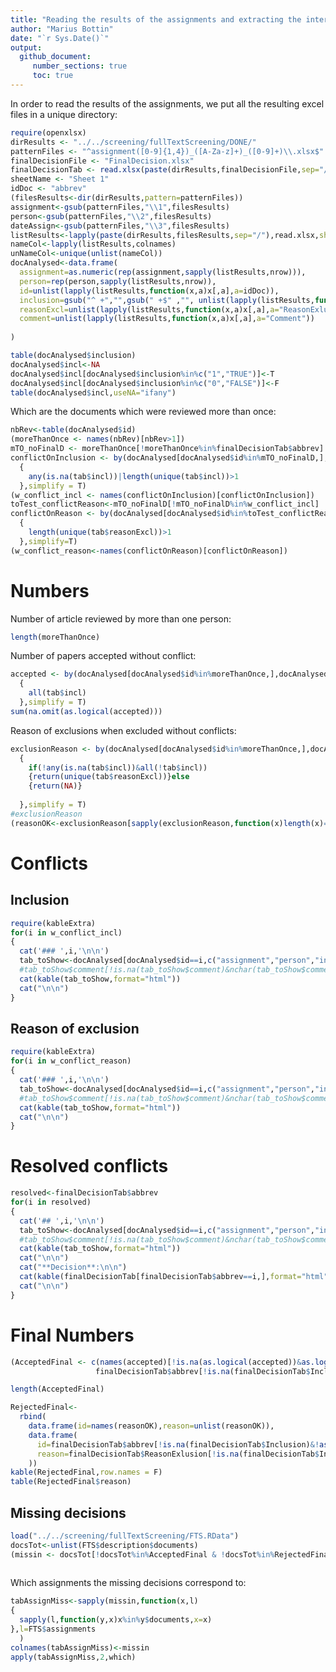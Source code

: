 ```yaml
---
title: "Reading the results of the assignments and extracting the interesting data (example of a full-text screening exercise)"
author: "Marius Bottin"
date: "`r Sys.Date()`"
output: 
  github_document:
     number_sections: true
     toc: true
---
```



In order to read the results of the assignments, we put all the resulting excel files in a unique directory:



```r
require(openxlsx)
dirResults <- "../../screening/fullTextScreening/DONE/"
patternFiles <- "^assignment([0-9]{1,4})_([A-Za-z]+)_([0-9]+)\\.xlsx$"
finalDecisionFile <- "FinalDecision.xlsx"
finalDecisionTab <- read.xlsx(paste(dirResults,finalDecisionFile,sep="/"))
sheetName <- "Sheet 1"
idDoc <- "abbrev"
(filesResults<-dir(dirResults,pattern=patternFiles))
assignment<-gsub(patternFiles,"\\1",filesResults)
person<-gsub(patternFiles,"\\2",filesResults)
dateAssign<-gsub(patternFiles,"\\3",filesResults)
listResults<-lapply(paste(dirResults,filesResults,sep="/"),read.xlsx,sheet=sheetName)
nameCol<-lapply(listResults,colnames)
unNameCol<-unique(unlist(nameCol))
docAnalysed<-data.frame(
  assignment=as.numeric(rep(assignment,sapply(listResults,nrow))),
  person=rep(person,sapply(listResults,nrow)),
  id=unlist(lapply(listResults,function(x,a)x[,a],a=idDoc)),
  inclusion=gsub("^ +","",gsub(" +$" ,"", unlist(lapply(listResults,function(x,a)x[,a],a="Inclusion")))),
  reasonExcl=unlist(lapply(listResults,function(x,a)x[,a],a="ReasonExlusion")),
  comment=unlist(lapply(listResults,function(x,a)x[,a],a="Comment"))
  
)

table(docAnalysed$inclusion)
docAnalysed$incl<-NA
docAnalysed$incl[docAnalysed$inclusion%in%c("1","TRUE")]<-T
docAnalysed$incl[docAnalysed$inclusion%in%c("0","FALSE")]<-F
table(docAnalysed$incl,useNA="ifany")
```
Which are the documents which were reviewed more than once:

```r
nbRev<-table(docAnalysed$id)
(moreThanOnce <- names(nbRev)[nbRev>1])
mTO_noFinalD <- moreThanOnce[!moreThanOnce%in%finalDecisionTab$abbrev]
conflictOnInclusion <- by(docAnalysed[docAnalysed$id%in%mTO_noFinalD,],docAnalysed$id[docAnalysed$id%in%mTO_noFinalD],function(tab)
  {
    any(is.na(tab$incl))|length(unique(tab$incl))>1
  },simplify = T)
(w_conflict_incl <- names(conflictOnInclusion)[conflictOnInclusion])
toTest_conflictReason<-mTO_noFinalD[!mTO_noFinalD%in%w_conflict_incl]
conflictOnReason <- by(docAnalysed[docAnalysed$id%in%toTest_conflictReason,],docAnalysed$id[docAnalysed$id%in%toTest_conflictReason],function(tab)
  {
    length(unique(tab$reasonExcl))>1
  },simplify=T)
(w_conflict_reason<-names(conflictOnReason)[conflictOnReason])
```

# Numbers


Number of article reviewed by more than one person:
```r
length(moreThanOnce)
```

Number of papers accepted without conflict:
```r
accepted <- by(docAnalysed[docAnalysed$id%in%moreThanOnce,],docAnalysed$id[docAnalysed$id%in%moreThanOnce],function(tab)
  {
    all(tab$incl)
  },simplify = T)
sum(na.omit(as.logical(accepted)))
```

Reason of exclusions when excluded without conflicts:
```r
exclusionReason <- by(docAnalysed[docAnalysed$id%in%moreThanOnce,],docAnalysed$id[docAnalysed$id%in%moreThanOnce],function(tab)
  {
    if(!any(is.na(tab$incl))&all(!tab$incl))
    {return(unique(tab$reasonExcl))}else
    {return(NA)}
  
  },simplify = T)
#exclusionReason
(reasonOK<-exclusionReason[sapply(exclusionReason,function(x)length(x)==1&!any(is.na(x)))])
```





# Conflicts

## Inclusion 

```r
require(kableExtra)
for(i in w_conflict_incl)
{
  cat('### ',i,'\n\n')
  tab_toShow<-docAnalysed[docAnalysed$id==i,c("assignment","person","incl","reasonExcl","comment")]
  #tab_toShow$comment[!is.na(tab_toShow$comment)&nchar(tab_toShow$comment)>50]<-paste(substr(tab_toShow$comment[!is.na(tab_toShow$comment)&nchar(tab_toShow$comment)>50],1,46),"...")
  cat(kable(tab_toShow,format="html"))
  cat("\n\n")
}
```

## Reason of exclusion

```r
require(kableExtra)
for(i in w_conflict_reason)
{
  cat('### ',i,'\n\n')
  tab_toShow<-docAnalysed[docAnalysed$id==i,c("assignment","person","incl","reasonExcl","comment")]
  #tab_toShow$comment[!is.na(tab_toShow$comment)&nchar(tab_toShow$comment)>50]<-paste(substr(tab_toShow$comment[!is.na(tab_toShow$comment)&nchar(tab_toShow$comment)>50],1,46),"...")
  cat(kable(tab_toShow,format="html"))
  cat("\n\n")
}
```


# Resolved conflicts

```r
resolved<-finalDecisionTab$abbrev
for(i in resolved)
{
  cat('## ',i,'\n\n')
  tab_toShow<-docAnalysed[docAnalysed$id==i,c("assignment","person","incl","reasonExcl","comment")]
  #tab_toShow$comment[!is.na(tab_toShow$comment)&nchar(tab_toShow$comment)>50]<-paste(substr(tab_toShow$comment[!is.na(tab_toShow$comment)&nchar(tab_toShow$comment)>50],1,46),"...")
  cat(kable(tab_toShow,format="html"))
  cat("\n\n")
  cat("**Decision**:\n\n")
  cat(kable(finalDecisionTab[finalDecisionTab$abbrev==i,],format="html"))
  cat("\n\n")
}
```


# Final Numbers

```r
(AcceptedFinal <- c(names(accepted)[!is.na(as.logical(accepted))&as.logical(accepted)],
                   finalDecisionTab$abbrev[!is.na(finalDecisionTab$Inclusion)&as.logical(finalDecisionTab$Inclusion)]))

length(AcceptedFinal)

RejectedFinal<-
  rbind(
    data.frame(id=names(reasonOK),reason=unlist(reasonOK)),
    data.frame(
      id=finalDecisionTab$abbrev[!is.na(finalDecisionTab$Inclusion)&!as.logical(finalDecisionTab$Inclusion)],
      reason=finalDecisionTab$ReasonExlusion[!is.na(finalDecisionTab$Inclusion)&!as.logical(finalDecisionTab$Inclusion)]
    ))
kable(RejectedFinal,row.names = F)  
table(RejectedFinal$reason)
```


## Missing decisions


```r
load("../../screening/fullTextScreening/FTS.RData")
docsTot<-unlist(FTS$description$documents)
(missin <- docsTot[!docsTot%in%AcceptedFinal & !docsTot%in%RejectedFinal$id])
  
```

Which assignments the missing decisions correspond to:
```r
tabAssignMiss<-sapply(missin,function(x,l)
{
  sapply(l,function(y,x)x%in%y$documents,x=x)
},l=FTS$assignments
  )
colnames(tabAssignMiss)<-missin
apply(tabAssignMiss,2,which)
```
